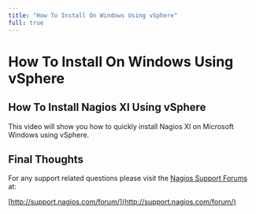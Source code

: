 ---
title: "How To Install On Windows Using vSphere"
full: true
---

# How To Install On Windows Using vSphere

## How To Install Nagios XI Using vSphere

This video will show you how to quickly install Nagios XI on Microsoft Windows using vSphere.

## Final Thoughts

For any support related questions please visit the [Nagios Support Forums](http://support.nagios.com/forum/) at:

[http://support.nagios.com/forum/](http://support.nagios.com/forum/)